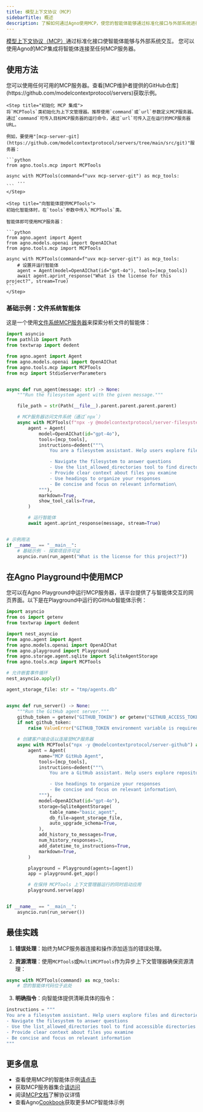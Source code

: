 ```yaml
---
title: 模型上下文协议（MCP）
sidebarTitle: 概述
description: 了解如何通过Agno使用MCP，使您的智能体能够通过标准化接口与外部系统进行交互。
---
```

[模型上下文协议（MCP）](https://modelcontextprotocol.io)通过标准化接口使智能体能够与外部系统交互。
您可以使用Agno的MCP集成将智能体连接至任何MCP服务器。

## 使用方法

<Steps>
    <Step title="找到您想使用的 MCP 服务器">
    您可以使用任何可用的MCP服务器。查看[MCP维护者提供的GitHub仓库](https://github.com/modelcontextprotocol/servers)获取示例。
    </Step>

    <Step title="初始化 MCP 集成">
    将`MCPTools`类初始化为上下文管理器。推荐使用`command`或`url`参数定义MCP服务器。通过`command`可传入目标MCP服务器的运行命令，通过`url`可传入正在运行的MCP服务器URL。

    例如，要使用"[mcp-server-git](https://github.com/modelcontextprotocol/servers/tree/main/src/git)"服务器：

    ```python
    from agno.tools.mcp import MCPTools

    async with MCPTools(command=f"uvx mcp-server-git") as mcp_tools:
        ...
    ```
    </Step>

    <Step title="向智能体提供MCPTools">
    初始化智能体时，在`tools`参数中传入`MCPTools`类。

    智能体即可使用MCP服务器：

    ```python
    from agno.agent import Agent
    from agno.models.openai import OpenAIChat
    from agno.tools.mcp import MCPTools

    async with MCPTools(command=f"uvx mcp-server-git") as mcp_tools:
        # 设置并运行智能体
        agent = Agent(model=OpenAIChat(id="gpt-4o"), tools=[mcp_tools])
        await agent.aprint_response("What is the license for this project?", stream=True)
    ```
    </Step>

</Steps>


### 基础示例：文件系统智能体

这是一个使用[文件系统MCP服务器](https://github.com/modelcontextprotocol/servers/tree/main/src/filesystem)来探索分析文件的智能体：

```python filesystem_agent.py
import asyncio
from pathlib import Path
from textwrap import dedent

from agno.agent import Agent
from agno.models.openai import OpenAIChat
from agno.tools.mcp import MCPTools
from mcp import StdioServerParameters


async def run_agent(message: str) -> None:
    """Run the filesystem agent with the given message."""

    file_path = str(Path(__file__).parent.parent.parent.parent)

    # MCP服务器访问文件系统（通过`npx`）
    async with MCPTools(f"npx -y @modelcontextprotocol/server-filesystem {file_path}") as mcp_tools:
        agent = Agent(
            model=OpenAIChat(id="gpt-4o"),
            tools=[mcp_tools],
            instructions=dedent("""\
                You are a filesystem assistant. Help users explore files and directories.

                - Navigate the filesystem to answer questions
                - Use the list_allowed_directories tool to find directories that you can access
                - Provide clear context about files you examine
                - Use headings to organize your responses
                - Be concise and focus on relevant information\
            """),
            markdown=True,
            show_tool_calls=True,
        )

        # 运行智能体
        await agent.aprint_response(message, stream=True)


# 示例用法
if __name__ == "__main__":
    # 基础示例 - 探索项目许可证
    asyncio.run(run_agent("What is the license for this project?"))
```


## 在Agno Playground中使用MCP

您可以在Agno Playground中运行MCP服务器，该平台提供了与智能体交互的网页界面。以下是在Playground中运行的GitHub智能体示例：

```python github_playground.py
import asyncio
from os import getenv
from textwrap import dedent

import nest_asyncio
from agno.agent import Agent
from agno.models.openai import OpenAIChat
from agno.playground import Playground
from agno.storage.agent.sqlite import SqliteAgentStorage
from agno.tools.mcp import MCPTools

# 允许嵌套事件循环
nest_asyncio.apply()

agent_storage_file: str = "tmp/agents.db"


async def run_server() -> None:
    """Run the GitHub agent server."""
    github_token = getenv("GITHUB_TOKEN") or getenv("GITHUB_ACCESS_TOKEN")
    if not github_token:
        raise ValueError("GITHUB_TOKEN environment variable is required")

    # 创建客户端会话以连接至MCP服务器
    async with MCPTools("npx -y @modelcontextprotocol/server-github") as mcp_tools:
        agent = Agent(
            name="MCP GitHub Agent",
            tools=[mcp_tools],
            instructions=dedent("""\
                You are a GitHub assistant. Help users explore repositories and their activity.

                - Use headings to organize your responses
                - Be concise and focus on relevant information\
            """),
            model=OpenAIChat(id="gpt-4o"),
            storage=SqliteAgentStorage(
                table_name="basic_agent",
                db_file=agent_storage_file,
                auto_upgrade_schema=True,
            ),
            add_history_to_messages=True,
            num_history_responses=3,
            add_datetime_to_instructions=True,
            markdown=True,
        )

        playground = Playground(agents=[agent])
        app = playground.get_app()

        # 在保持 MCPTools 上下文管理器运行的同时启动应用
        playground.serve(app)


if __name__ == "__main__":
    asyncio.run(run_server())
```


## 最佳实践

1. **错误处理**：始终为MCP服务器连接和操作添加适当的错误处理。

2. **资源清理**：使用`MCPTools`或`MultiMCPTools`作为异步上下文管理器确保资源清理：
```python
async with MCPTools(command) as mcp_tools:
    # 您的智能体代码位于此处
```

3. **明确指令**：向智能体提供清晰具体的指令：

```python
instructions = """
You are a filesystem assistant. Help users explore files and directories.
- Navigate the filesystem to answer questions
- Use the list_allowed_directories tool to find accessible directories
- Provide clear context about files you examine
- Be concise and focus on relevant information
"""
```

## 更多信息

- 查看使用MCP的智能体示例[请点击](https://docs.agno.com/examples/concepts/tools/mcp/airbnb)
- 获取MCP服务器集合[请访问](https://github.com/modelcontextprotocol/servers)
- 阅读[MCP文档](https://modelcontextprotocol.io/introduction)了解协议详情
- 查看Agno[Cookbook](https://github.com/agno-agi/agno/tree/main/cookbook/tools/mcp)获取更多MCP智能体示例